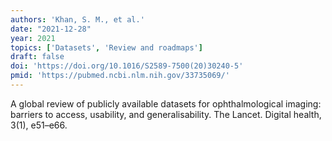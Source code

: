 ```yaml
---
authors: 'Khan, S. M., et al.'
date: "2021-12-28"
year: 2021
topics: ['Datasets', 'Review and roadmaps']
draft: false
doi: 'https://doi.org/10.1016/S2589-7500(20)30240-5'
pmid: 'https://pubmed.ncbi.nlm.nih.gov/33735069/'
---
```


A global review of publicly available datasets for ophthalmological imaging: barriers to access, usability, and generalisability.
The Lancet. Digital health, 3(1), e51–e66.